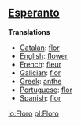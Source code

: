 ==[[Esperanto]]==

'''Translations'''

*[[Catalan]]: [[flor]]
*[[English]]: [[flower]]
*[[French]]: [[fleur]]
*[[Galician]]: [[flor]]
*[[Greek]]: [[anthe]]
*[[Portuguese]]: [[flor]]
*[[Spanish]]: [[flor]]

[[io:Floro]]
[[pl:Floro]]